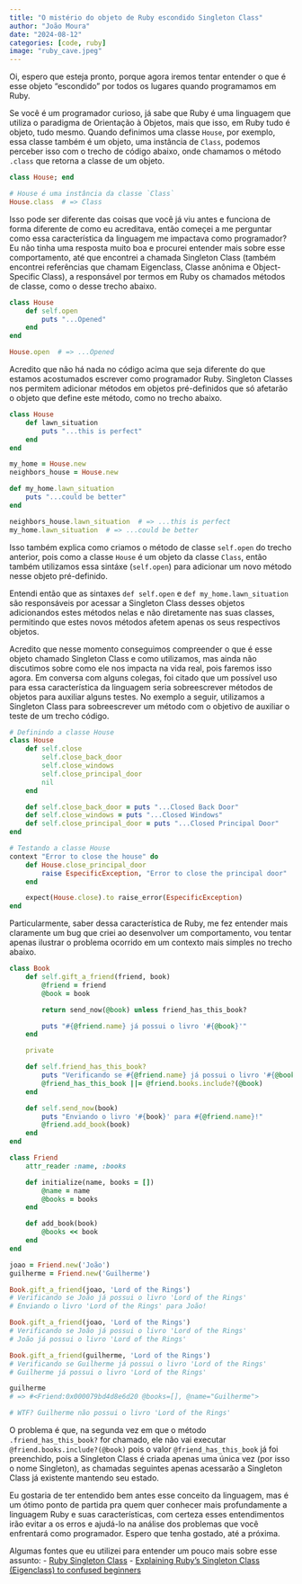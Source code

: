 ```yaml
---
title: "O mistério do objeto de Ruby escondido Singleton Class"
author: "João Moura"
date: "2024-08-12"
categories: [code, ruby]
image: "ruby_cave.jpeg"
---
```


Oi, espero que esteja pronto, porque agora iremos tentar entender o que é esse objeto "escondido" por todos os lugares quando programamos em Ruby.

Se você é um programador curioso, já sabe que Ruby é uma linguagem que utiliza o paradigma de Orientação à Objetos, mais que isso, em Ruby tudo é objeto, tudo mesmo. Quando definimos uma classe `House`, por exemplo, essa classe também é um objeto, uma instância de `Class`, podemos perceber isso com o trecho de código abaixo, onde chamamos o método `.class` que retorna a classe de um objeto.
```ruby
class House; end

# House é uma instância da classe `Class`
House.class  # => Class
```

Isso pode ser diferente das coisas que você já viu antes e funciona de forma diferente de como eu acreditava, então começei a me perguntar como essa característica da linguagem me impactava como programador? Eu não tinha uma resposta muito boa e procurei entender mais sobre esse comportamento, até que encontrei a chamada Singleton Class (também encontrei referências que chamam Eigenclass, Classe anônima e Object-Specific Class), a responsável por termos em Ruby os chamados métodos de classe, como o desse trecho abaixo. 
```ruby
class House
    def self.open
        puts "...Opened"
    end
end

House.open  # => ...Opened
```

Acredito que não há nada no código acima que seja diferente do que estamos acostumados escrever como programador Ruby. Singleton Classes nos permitem adicionar métodos em objetos pré-definidos que só afetarão o objeto que define este método, como no trecho abaixo. 
```ruby
class House
    def lawn_situation
        puts "...this is perfect"
    end
end

my_home = House.new
neighbors_house = House.new

def my_home.lawn_situation
    puts "...could be better"
end

neighbors_house.lawn_situation  # => ...this is perfect
my_home.lawn_situation  # => ...could be better
```

Isso também explica como criamos o método de classe `self.open` do trecho anterior, pois como a classe `House` é um objeto da classe `Class`, então também utilizamos essa sintáxe (`self.open`) para adicionar um novo método nesse objeto pré-definido.

Entendi então que as sintaxes `def self.open` e `def my_home.lawn_situation` são responsáveis por acessar a Singleton Class desses objetos adicionandos estes métodos nelas e não diretamente nas suas classes, permitindo que estes novos métodos afetem apenas os seus respectivos objetos. 

Acredito que nesse momento conseguimos compreender o que é esse objeto chamado Singleton Class e como utilizamos, mas ainda não discutimos sobre como ele nos impacta na vida real, pois faremos isso agora.
Em conversa com alguns colegas, foi citado que um possível uso para essa característica da linguagem seria sobreescrever métodos de objetos para auxiliar alguns testes. No exemplo a seguir, utilizamos a Singleton Class para sobreescrever um método com o objetivo de auxiliar o teste de um trecho código.
```ruby
# Definindo a classe House
class House
    def self.close
        self.close_back_door
        self.close_windows
        self.close_principal_door
        nil
    end

    def self.close_back_door = puts "...Closed Back Door"
    def self.close_windows = puts "...Closed Windows"
    def self.close_principal_door = puts "...Closed Principal Door"
end

# Testando a classe House
context "Error to close the house" do
    def House.close_principal_door
        raise EspecificException, "Error to close the principal door"
    end

    expect(House.close).to raise_error(EspecificException)
end
```

Particularmente, saber dessa característica de Ruby, me fez entender mais claramente um bug que criei ao desenvolver um comportamento, vou tentar apenas ilustrar o problema ocorrido em um contexto mais simples no trecho abaixo.
```ruby
class Book
    def self.gift_a_friend(friend, book)
        @friend = friend
        @book = book

        return send_now(@book) unless friend_has_this_book?

        puts "#{@friend.name} já possui o livro '#{@book}'"
    end

    private

    def self.friend_has_this_book?
        puts "Verificando se #{@friend.name} já possui o livro '#{@book}'"
        @friend_has_this_book ||= @friend.books.include?(@book)
    end

    def self.send_now(book)
        puts "Enviando o livro '#{book}' para #{@friend.name}!"
        @friend.add_book(book)
    end
end

class Friend
    attr_reader :name, :books

    def initialize(name, books = [])
        @name = name
        @books = books
    end

    def add_book(book)
        @books << book
    end
end

joao = Friend.new('João')
guilherme = Friend.new('Guilherme')

Book.gift_a_friend(joao, 'Lord of the Rings')
# Verificando se João já possui o livro 'Lord of the Rings'
# Enviando o livro 'Lord of the Rings' para João!

Book.gift_a_friend(joao, 'Lord of the Rings')
# Verificando se João já possui o livro 'Lord of the Rings'
# João já possui o livro 'Lord of the Rings'

Book.gift_a_friend(guilherme, 'Lord of the Rings')
# Verificando se Guilherme já possui o livro 'Lord of the Rings'
# Guilherme já possui o livro 'Lord of the Rings'

guilherme
# => #<Friend:0x000079bd4d8e6d20 @books=[], @name="Guilherme">

# WTF? Guilherme não possui o livro 'Lord of the Rings'
```

O problema é que, na segunda vez em que o método `.friend_has_this_book?` for chamado, ele não vai executar `@friend.books.include?(@book)` pois o valor `@friend_has_this_book` já foi preenchido, pois a Singleton Class é criada apenas uma única vez (por isso o nome Singleton), as chamadas seguintes apenas acessarão a Singleton Class já existente mantendo seu estado.

Eu gostaria de ter entendido bem antes esse conceito da linguagem, mas é um ótimo ponto de partida pra quem quer conhecer mais profundamente a linguagem Ruby e suas características, com certeza esses entendimentos irão evitar a os erros e ajudá-lo na análise dos problemas que você enfrentará como programador.
Espero que tenha gostado, até a próxima.

Algumas fontes que eu utilizei para entender um pouco mais sobre esse assunto:
- [Ruby Singleton Class](https://ruby-doc.org/core-2.7.1/doc/singleton.html)
- [Explaining Ruby's Singleton Class (Eigenclass) to confused beginners](https://suchdevblog.com/lessons/ExplainingRubySingletonClass.html#the-singleton-pattern)